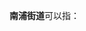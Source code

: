 '''南浦街道'''可以指：
{{PRC admin/disambig|23/02/04/002/000|35/07/22/001/000|36/01/03/001/000}}
{{disambig|cat=四字乡级行政区划消歧义}}